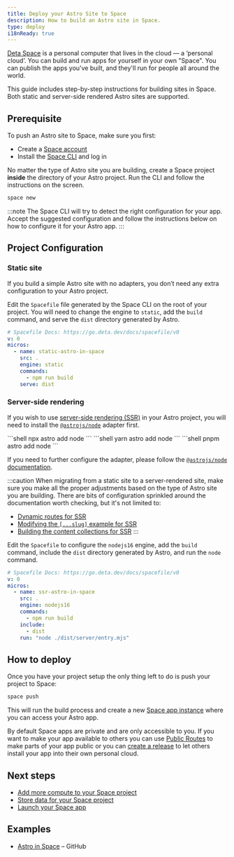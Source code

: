 ```yaml
---
title: Deploy your Astro Site to Space
description: How to build an Astro site in Space.
type: deploy
i18nReady: true
---
```


[Deta Space](https://deta.space/developers) is a personal computer that lives in the cloud — a ‘personal cloud’. You can build and run apps for yourself in your own "Space". You can publish the apps you've built, and they'll run for people all around the world.

This guide includes step-by-step instructions for building sites in Space. Both static and server-side rendered Astro sites are supported.

## Prerequisite

To push an Astro site to Space, make sure you first:

- Create a [Space account](https://deta.space)
- Install the [Space CLI](https://deta.space/docs/en/basics/cli) and log in

No matter the type of Astro site you are building, create a Space project **inside** the directory of your Astro project. Run the CLI and follow the instructions on the screen.    

```bash
space new
```

:::note
The Space CLI will try to detect the right configuration for your app. Accept the suggested configuration and follow the instructions below on how to configure it for your Astro app.
:::


## Project Configuration

### Static site

If you build a simple Astro site with no adapters, you don’t need any extra configuration to your Astro project. 

Edit the `Spacefile` file generated by the Space CLI on the root of your project. You will need to change the engine to `static`, add the `build` command, and serve the `dist` directory generated by Astro. 

```yaml title="Spacefile"
# Spacefile Docs: https://go.deta.dev/docs/spacefile/v0
v: 0
micros:
  - name: static-astro-in-space
    src: .
    engine: static
    commands:
      - npm run build
    serve: dist
```

### Server-side rendering

If you wish to use [server-side rendering (SSR)](https://docs.astro.build/en/guides/server-side-rendering/) in your Astro project, you will need to install the [`@astrojs/node`](https://docs.astro.build/en/guides/integrations-guide/node/) adapter first. 

<PackageManagerTabs>
  <Fragment slot="npm">
  ```shell
  npx astro add node
  ```
  </Fragment>
  <Fragment slot="yarn">
  ```shell
  yarn astro add node
  ```
  </Fragment>
  <Fragment slot="pnpm">
  ```shell
  pnpm astro add node
  ```
  </Fragment>
</PackageManagerTabs>

If you need to further configure the adapter, please follow the [`@astrojs/node` documentation](https://docs.astro.build/en/guides/integrations-guide/node/).

:::caution
When migrating from a static site to a server-rendered site, make sure you make all the proper adjustments based on the type of Astro site you are building. There are bits of configuration sprinkled around the documentation worth checking, but it's not limited to:

- [Dynamic routes for SSR](https://docs.astro.build/en/core-concepts/routing/#server-ssr-mode)
- [Modifying the `[...slug]` example for SSR](https://docs.astro.build/en/core-concepts/routing/#modifying-the-slug-example-for-ssr)
- [Building the content collections for SSR](https://docs.astro.build/en/guides/content-collections/#building-for-server-output-ssr)
:::

Edit the `Spacefile` to configure the `nodejs16` engine, add the `build` command, include the `dist` directory generated by Astro, and run the `node` command.

```yaml title="Spacefile"
# Spacefile Docs: https://go.deta.dev/docs/spacefile/v0
v: 0
micros:
  - name: ssr-astro-in-space
    src: .
    engine: nodejs16
    commands:
      - npm run build
    include:
      - dist
    run: "node ./dist/server/entry.mjs"
```

## How to deploy

Once you have your project setup the only thing left to do is push your project to Space:

```bash
space push
```

This will run the build process and create a new [Space app instance](https://deta.space/docs/en/basics/revisions#testing-changes) where you can access your Astro app.

By default Space apps are private and are only accessible to you. If you want to make your app available to others you can use [Public Routes](https://deta.space/docs/en/reference/spacefile#public_routes) to make parts of your app public or you can [create a release](https://deta.space/docs/en/basics/releases) to let others install your app into their own personal cloud.

## Next steps

- [Add more compute to your Space project](https://deta.space/docs/en/basics/micros)
- [Store data for your Space project](https://deta.space/docs/en/basics/data)
- [Launch your Space app](https://deta.space/docs/en/basics/releases)

## Examples

- [Astro in Space](https://github.com/BogDAAAMN/astro-in-space) – GitHub
